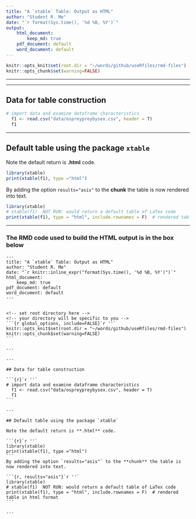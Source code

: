 ```yaml
---
title: "A `xtable` Table: Output as HTML"
author: "Student R. Me"
date: "`r format(Sys.time(), '%d %B, %Y')`"
output: 
    html_document:
        keep_md: true
    pdf_document: default
    word_document: default
---
```



<!-- set root directory here --> 
<!-- your directory will be specific to you -->
```r
knitr::opts_knit$set(root.dir = "~/words/github/useRfiles/rmd-files")
knitr::opts_chunk$set(warning=FALSE)
```

---

---

## Data for table construction

```r
# import data and examine dataframe characteristics
  f1 <- read.csv("data/ospreypreybysex.csv", header = T)
  f1
```

---

## Default table using the package `xtable`

Note the default return is **.html** code.

```r
library(xtable)
print(xtable(f1), type ="html")
```

By adding the option `results="asis"` to the **chunk** the table is now rendered into text.

```r
library(xtable)
# xtable(f1)  NOT RUN: would return a default table of LaTex code
print(xtable(f1), type = "html", include.rownames = F)  # rendered table in html format
```

---

### The RMD code used to build the HTML output is in the box below

    ---
    title: "A `xtable` Table: Output as HTML"
    author: "Student R. Me"
    date: "`r knitr::inline_expr("format(Sys.time(), '%d %B, %Y')")`"
    html_document:
        keep_md: true
    pdf_document: default
    word_document: default 
    ---
    
    
    <!-- set root directory here --> 
    <!-- your directory will be specific to you -->
    ```{r global_options, include=FALSE}`r ''`
    knitr::opts_knit$set(root.dir = "~/words/github/useRfiles/rmd-files")
    knitr::opts_chunk$set(warning=FALSE)
    ```
    
    ---
    
    ---
    
    ## Data for table construction
    
    ```{r}`r ''`
    # import data and examine dataframe characteristics
      f1 <- read.csv("data/ospreypreybysex.csv", header = T)
      f1
    ```
    
    ---
    
    ## Default table using the package `xtable`
    
    Note the default return is **.html** code.
    
    ```{r}`r ''`
    library(xtable)
    print(xtable(f1), type ="html")
    ```
    By adding the option `results="asis"` to the **chunk** the table is now rendered into text.

    ```{r, results="asis"}`r ''`
    library(xtable)
    # xtable(f1)  NOT RUN: would return a default table of LaTex code
    print(xtable(f1), type = "html", include.rownames = F)  # rendered table in html format
    ```
    
    ---

